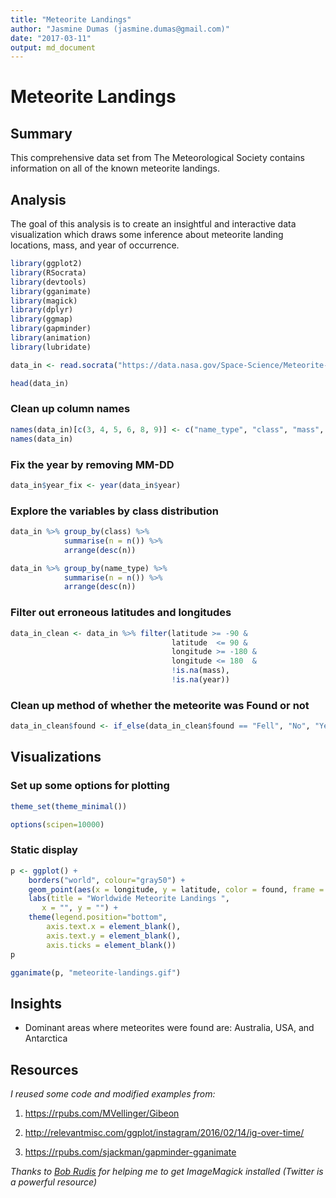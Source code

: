 ```yaml
---
title: "Meteorite Landings"
author: "Jasmine Dumas (jasmine.dumas@gmail.com)"
date: "2017-03-11"
output: md_document
---
```


# Meteorite Landings

## Summary

This comprehensive data set from The Meteorological Society contains information on all of the known meteorite landings. 

## Analysis

The goal of this analysis is to create an insightful and interactive data visualization which draws some inference about meteorite landing locations, mass, and year of occurrence. 
```r
library(ggplot2)
library(RSocrata)
library(devtools)
library(gganimate)
library(magick)
library(dplyr)
library(ggmap)
library(gapminder)
library(animation)
library(lubridate)
```

```r
data_in <- read.socrata("https://data.nasa.gov/Space-Science/Meteorite-Landings/gh4g-9sfh")
```

```r
head(data_in)
```

### Clean up column names
```r
names(data_in)[c(3, 4, 5, 6, 8, 9)] <- c("name_type", "class", "mass", "found", "latitude", "longitude")
names(data_in)
```
### Fix the year by removing MM-DD
```r
data_in$year_fix <- year(data_in$year)
```
### Explore the variables by class distribution
```r
data_in %>% group_by(class) %>% 
            summarise(n = n()) %>% 
            arrange(desc(n))
```

```r
data_in %>% group_by(name_type) %>% 
            summarise(n = n()) %>% 
            arrange(desc(n))
```

### Filter out erroneous latitudes and longitudes
```r
data_in_clean <- data_in %>% filter(latitude >= -90 & 
                                    latitude  <= 90 & 
                                    longitude >= -180 &
                                    longitude <= 180  & 
                                    !is.na(mass), 
                                    !is.na(year))
```

### Clean up method of whether the meteorite was Found or not
```r
data_in_clean$found <- if_else(data_in_clean$found == "Fell", "No", "Yes")
```


## Visualizations

### Set up some options for plotting
```r
theme_set(theme_minimal())

options(scipen=10000)
```

### Static display
```r
p <- ggplot() +
    borders("world", colour="gray50") +
    geom_point(aes(x = longitude, y = latitude, color = found, frame = year_fix), data = data_in_clean, alpha = .5) +
    labs(title = "Worldwide Meteorite Landings ", 
       x = "", y = "") +
    theme(legend.position="bottom", 
        axis.text.x = element_blank(),
        axis.text.y = element_blank(),
        axis.ticks = element_blank())
p
```


```r
gganimate(p, "meteorite-landings.gif")
```

## Insights

* Dominant areas where meteorites were found are: Australia, USA, and Antarctica


## Resources

*I reused some code and modified examples from:*

1. [https://rpubs.com/MVellinger/Gibeon](https://rpubs.com/MVellinger/Gibeon)

2. [http://relevantmisc.com/ggplot/instagram/2016/02/14/ig-over-time/](http://relevantmisc.com/ggplot/instagram/2016/02/14/ig-over-time/)

3. [https://rpubs.com/sjackman/gapminder-gganimate](https://rpubs.com/sjackman/gapminder-gganimate)

*Thanks to [Bob Rudis](https://twitter.com/hrbrmstr/status/840622466707922944) for helping me to get ImageMagick installed (Twitter is a powerful resource)*